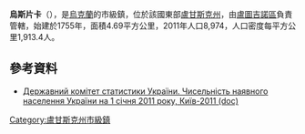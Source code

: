 {{no footnotes|time=2015-09-14T08:56:39+00:00}}
{{coord|48|23|38|N|39|9|13|E|scale:30000|display=title}}

'''烏斯片卡'''（{{lang-uk|Успенка}}），是[[烏克蘭|烏克蘭]]的市級鎮，位於該國東部[[盧甘斯克州|盧甘斯克州]]，由[[盧圖吉諾區|盧圖吉諾區]]負責管轄，始建於1755年，面積4.69平方公里，2011年人口8,974，人口密度每平方公里1,913.4人。

==參考資料==
*[https://web.archive.org/web/20121010205321/http://stat6.stat.lviv.ua/PXWEB2007/ukr/publ/2011/chnas.zip Державний комітет статистики України. Чисельність наявного населення України на 1 січня 2011 року, Київ-2011 (doc)]

{{DEFAULTSORT:Успенка}}
[[Category:盧甘斯克州市級鎮|Category:盧甘斯克州市級鎮]]


{{Luhansk-geo-stub}}